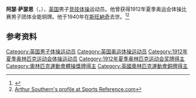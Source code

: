 {{NoteTA|G1=Sports}}
'''阿瑟·萨瑟恩'''（{{lang-en|Arthur Southern}}，{{bd|1883年|3月26日|1940年|6月5日}}），[[英国|英国]]男子[[竞技体操|竞技体操]]运动员。他曾获得1912年夏季奥运会体操比赛男子团体全能铜牌。他于1940年在[[斯旺納奇|斯旺納奇]]去世。<ref>{{Cite web|title=Arthur SOUTHERN|url=https://www.olympic.org/arthur-southern|accessdate=2021-03-24|work=International Olympic Committee|archive-date=2017-11-16|archive-url=https://web.archive.org/web/20171116191616/https://www.olympic.org/Arthur-Southern|dead-url=no}}</ref><ref>[https://web.archive.org/web/20200418042913/https://www.sports-reference.com/olympics/athletes/so/arthur-southern-1.html Arthur Southern's profile at Sports Reference.com]</ref>

== 参考资料 ==
{{reflist}}

{{Authority control}}
{{DEFAULTSORT:Southern, Arthur}}
[[Category:英国男子体操运动员|Category:英国男子体操运动员]]
[[Category:英国奥运体操运动员|Category:英国奥运体操运动员]]
[[Category:1912年夏季奥林匹克运动会体操运动员|Category:1912年夏季奥林匹克运动会体操运动员]]
[[Category:1912年夏季奥林匹克运动会奖牌得主|Category:1912年夏季奥林匹克运动会奖牌得主]]
[[Category:奧林匹克運動會體操獎牌得主|Category:奧林匹克運動會體操獎牌得主]]
[[Category:英國奧林匹克運動會銅牌得主|Category:英國奧林匹克運動會銅牌得主]]